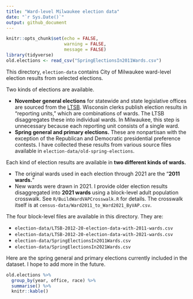 ```yaml
---
title: "Ward-level Milwaukee election data"
date: "`r Sys.Date()`"
output: github_document
---
```


```r
knitr::opts_chunk$set(echo = FALSE,
                      warning = FALSE,
                      message = FALSE)
library(tidyverse)
old.elections <- read_csv("SpringElectionsIn2011Wards.csv")
```

This directory, `election-data` contains City of Milwaukee ward-level election results from selected elections.

Two kinds of elections are available.

*   **November general elections** for statewide and state legislative offices are sourced from the [LTSB](https://data-ltsb.opendata.arcgis.com/). Wisconsin clerks publish election results in "reporting units," which are combinations of wards. The LTSB disaggregates these into individual wards. In Milwaukee, this step is unnecessary because each reporting unit consists of a single ward.
*   **Spring general and primary elections.** These are nonpartisan with the exception of the Republican and Democratic presidential preference contests. I have collected these results from various source files available in `election-data/old-spring-elections`.

Each kind of election results are available in **two different kinds of wards.**

*   The original wards used in each election through 2021 are the "**2011 wards.**"
*   New wards were drawn in 2021. I provide older election results disaggregated into **2021 wards** using a block-level adult population crosswalk. See `R/BuildWardVAPCrosswalk.R` for details. The crosswalk itself is at `census-data/Ward2011_to_Ward2021_ByVAP.csv`.

The four block-level files are available in this directory. They are:

*   `election-data/LTSB-2012-20-election-data-with-2011-wards.csv`
*   `election-data/LTSB-2012-20-election-data-with-2021-wards.csv`
*   `election-data/SpringElectionsIn2011Wards.csv`
*   `election-data/SpringElectionsIn2021Wards.csv`

Here are the spring general and primary elections currently included in the dataset. I hope to add more in the future.

```r
old.elections %>%
  group_by(year, office, race) %>%
  summarise() %>%
  knitr::kable()
```
